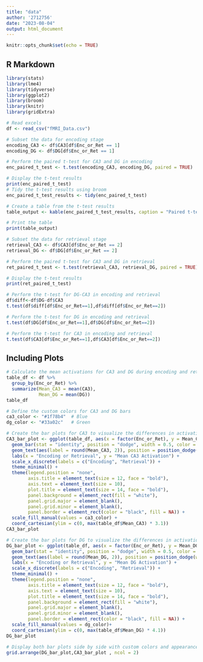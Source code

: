 ---
title: "data"
author: '2712756'
date: "2023-08-04"
output: html_document
---

```{r setup, include=FALSE}
knitr::opts_chunk$set(echo = TRUE)
```

## R Markdown


```{r }
library(stats)
library(lme4)
library(tidyverse)
library(ggplot2)
library(broom)
library(knitr)
library(gridExtra)
```

```{r}
# Read excels
df <- read_csv("fMRI_Data.csv")
```

```{r}
# Subset the data for encoding stage
encoding_CA3 <- df$CA3[df$Enc_or_Ret == 1]
encoding_DG <- df$DG[df$Enc_or_Ret == 1]

# Perform the paired t-test for CA3 and DG in encoding
enc_paired_t_test <- t.test(encoding_CA3, encoding_DG, paired = TRUE)

# Display the t-test results
print(enc_paired_t_test)
# Tidy the t-test results using broom
enc_paired_t_test_results <- tidy(enc_paired_t_test)

# Create a table from the t-test results
table_output <- kable(enc_paired_t_test_results, caption = "Paired t-test Results for CA3 and DG in Encoding")

# Print the table
print(table_output)
```

```{r}
# Subset the data for retrieval stage
retrieval_CA3 <- df$CA3[df$Enc_or_Ret == 2]
retrieval_DG <- df$DG[df$Enc_or_Ret == 2]

# Perform the paired t-test for CA3 and DG in retrieval
ret_paired_t_test <- t.test(retrieval_CA3, retrieval_DG, paired = TRUE)

# Display the t-test results
print(ret_paired_t_test)
```

```{r}
# Perform the t-test for DG-CA3 in encoding and retrieval
df$diff<-df$DG-df$CA3
t.test(df$diff[df$Enc_or_Ret==1],df$diff[df$Enc_or_Ret==2])
```

```{r}
# Perform the t-test for DG in encoding and retrieval
t.test(df$DG[df$Enc_or_Ret==1],df$DG[df$Enc_or_Ret==2])
```

```{r}
# Perform the t-test for CA3 in encoding and retrieval
t.test(df$CA3[df$Enc_or_Ret==1],df$CA3[df$Enc_or_Ret==2])
```

## Including Plots

```{r}
# Calculate the mean activations for CA3 and DG during encoding and retrieval
table_df <- df %>%
  group_by(Enc_or_Ret) %>%
  summarize(Mean_CA3 = mean(CA3),
            Mean_DG = mean(DG))
table_df
```


```{r}
# Define the custom colors for CA3 and DG bars
ca3_color <- "#1f78b4"  # Blue
dg_color <- "#33a02c"   # Green

# Create the bar plots for CA3 to visualize the differences in activations 
CA3_bar_plot <- ggplot(table_df, aes(x = factor(Enc_or_Ret), y = Mean_CA3, fill = "CA3")) +
  geom_bar(stat = "identity", position = "dodge", width = 0.5, color = "black") +  # Add black borders to bars
  geom_text(aes(label = round(Mean_CA3, 2)), position = position_dodge(width = 0.5), vjust = -0.5) +
  labs(x = "Encoding or Retrieval", y = "Mean CA3 Activation") +
  scale_x_discrete(labels = c("Encoding", "Retrieval")) +
  theme_minimal() +
  theme(legend.position = "none",
        axis.title = element_text(size = 12, face = "bold"),
        axis.text = element_text(size = 10),
        plot.title = element_text(size = 14, face = "bold"),
        panel.background = element_rect(fill = "white"),
        panel.grid.major = element_blank(),
        panel.grid.minor = element_blank(),
        panel.border = element_rect(color = "black", fill = NA)) +
  scale_fill_manual(values = ca3_color) +
  coord_cartesian(ylim = c(0, max(table_df$Mean_CA3) * 3.1))
CA3_bar_plot 
```
  

```{r}
# Create the bar plots for DG to visualize the differences in activations 
DG_bar_plot <- ggplot(table_df, aes(x = factor(Enc_or_Ret), y = Mean_DG, fill = "DG")) +
  geom_bar(stat = "identity", position = "dodge", width = 0.5, color = "black") +  # Add black borders to bars
  geom_text(aes(label = round(Mean_DG, 2)), position = position_dodge(width = 0.5), vjust = -0.5) +
  labs(x = "Encoding or Retrieval", y = "Mean DG Activation") +
  scale_x_discrete(labels = c("Encoding", "Retrieval")) +
  theme_minimal() +
  theme(legend.position = "none",
        axis.title = element_text(size = 12, face = "bold"),
        axis.text = element_text(size = 10),
        plot.title = element_text(size = 14, face = "bold"),
        panel.background = element_rect(fill = "white"),
        panel.grid.major = element_blank(),
        panel.grid.minor = element_blank(),
        panel.border = element_rect(color = "black", fill = NA)) +
  scale_fill_manual(values = dg_color)+
  coord_cartesian(ylim = c(0, max(table_df$Mean_DG) * 4.1)) 
DG_bar_plot
```

```{r}
# Display both bar plots side by side with custom colors and appearance
grid.arrange(DG_bar_plot,CA3_bar_plot , ncol = 2)
```


